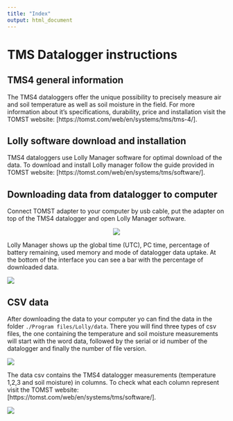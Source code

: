 ```yaml
---
title: "Index"
output: html_document
---
```

# TMS Datalogger instructions

## TMS4 general information

The TMS4 dataloggers offer the unique possibility to precisely measure air and soil temperature as well as soil moisture in the field. For more information about it's specifications, durability, price and installation visit the TOMST website: [https://tomst.com/web/en/systems/tms/tms-4/].

## Lolly software download and installation

TMS4 dataloggers use Lolly Manager software for optimal download of the data. To download and install Lolly manager follow the guide provided in TOMST website: [https://tomst.com/web/en/systems/tms/software/].

## Downloading data from datalogger to computer

Connect TOMST adapter to your computer by usb cable, put the adapter on top of the TMS4 datalogger and open Lolly Manager software.

<center>

![](./Images/dl.jpg)
</center>

Lolly Manager shows up the global time (UTC), PC time, percentage of battery remaining, used memory and mode of datalogger data uptake. At the bottom of the interface you can see a bar with the percentage of downloaded data.

![](./Images/lolly.png)

## CSV data

After downloading the data to your computer yo can find the data in the folder `./Program files/Lolly/data`. There you will find three types of csv files, the one containing the temperature and soil moisture measurements will start with the word data, followed by the serial or id number of the datalogger and finally the number of file version.

![](./Images/datacsv.png)

The data csv contains the TMS4 datalogger measurements (temperature 1,2,3 and soil moisture) in columns. To check what each column represent visit the TOMST website: [https://tomst.com/web/en/systems/tms/software/]. 

![](./Images/excel.png)

